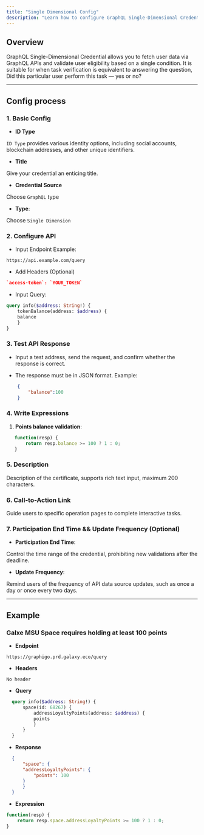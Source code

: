 ```yaml
---
title: "Single Dimensional Config"
description: "Learn how to configure GraphQL Single-Dimensional Credential"
---
```


## Overview

GraphQL Single-Dimensional Credential allows you to fetch user data via GraphQL APIs and validate user eligibility based on a single condition. It is suitable for  when task verification is equivalent to answering the question, Did this particular user perform this task — yes or no?

***

## Config process

### 1. Basic Config

* **ID Type**

`ID Type` provides various identity options, including social accounts, blockchain addresses, and other unique identifiers.

* **Title**

Give your credential an enticing title.

* **Credential Source**

Choose `GraphQL` type

* **Type**:

Choose `Single Dimension`

### 2. Configure API

* Input Endpoint Example:

```plaintext
https://api.example.com/query
```

* Add Headers (Optional)

```json
`access-token`: `YOUR_TOKEN`
```

* Input Query:

```graphql
query info($address: String!) {
    tokenBalance(address: $address) {
    balance
    }
}
```

### 3. Test API Response

* Input a test address, send the request, and confirm whether the response is correct.

* The response must be in JSON format. Example:
```json
    {
        "balance":100
    }
  ```

### 4. Write Expressions

1. **Points balance validation**:
```javascript
   function(resp) {
       return resp.balance >= 100 ? 1 : 0;
   }
   ```

### 5. Description

Description of the certificate, supports rich text input, maximum 200 characters.

### 6. Call-to-Action Link

Guide users to specific operation pages to complete interactive tasks.

### 7. Participation End Time && Update Frequency (Optional)

* **Participation End Time**:

Control the time range of the credential, prohibiting new validations after the deadline.

* **Update Frequency**:

Remind users of the frequency of API data source updates, such as once a day or once every two days.

***

## Example

### Galxe MSU Space requires holding at least 100 points

* **Endpoint**

```plaintext
https://graphigo.prd.galaxy.eco/query
```

* **Headers**

`No header`

* **Query**
```graphql
  query info($address: String!) {
      space(id: 68267) {
          addressLoyaltyPoints(address: $address) {
          points
          }
      }
  }
  ```

* **Response**

```json
  {
      "space": {
      "addressLoyaltyPoints": {
          "points": 100
      }
      }
  }
```

* **Expression**

```javascript
function(resp) {
    return resp.space.addressLoyaltyPoints >= 100 ? 1 : 0;
}
```